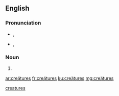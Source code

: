 {{also|creatures|créatures|creätures}}
==English==

===Pronunciation===
* {{a|UK}} {{enPR|krē.ā'tyo͝əz}}, {{IPA|/kɹiːˈeɪtjʊəz/|lang=en}}
* {{a|US}} {{enPR|krē.ā'chərz}}, {{IPA|/kɹiːˈeɪt͡ʃɚz/|lang=en}}

===Noun===
{{head|en|plural}} {{g|p}}

# {{plural of|creäture|lang=en}}

[[Category:English terms spelled with Ä|creatures]]

[[ar:creätures]]
[[fr:creätures]]
[[ku:creätures]]
[[mg:creätures]]